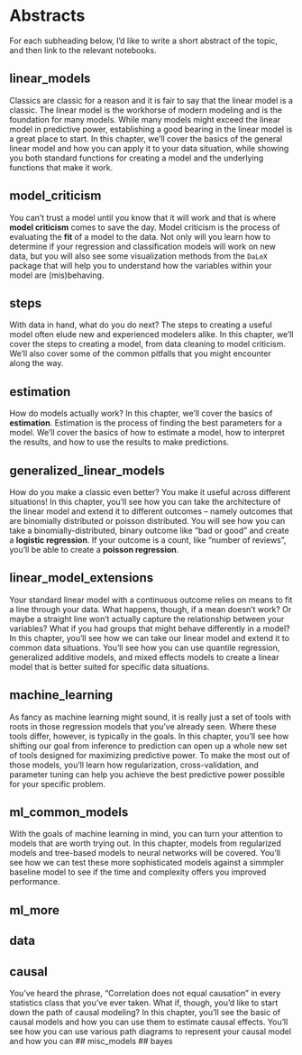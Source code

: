 # Abstracts

For each subheading below, I'd like to write a short abstract of the topic, and then link to the relevant notebooks.

## linear_models

Classics are classic for a reason and it is fair to say that the linear model is a classic. The linear model is the workhorse of modern modeling and is the foundation for many models. While many models might exceed the linear model in predictive power, establishing a good bearing in the linear model is a great place to start. In this chapter, we'll cover the basics of the general linear model and how you can apply it to your data situation, while showing you both standard functions for creating a model and the underlying functions that make it work.

## model_criticism

You can't trust a model until you know that it will work and that is where **model criticism** comes to save the day. Model criticism is the process of evaluating the **fit** of a model to the data. Not only will you learn how to determine if your regression and classification models will work on new data, but you will also see some visualization methods from the `DaLeX` package that will help you to understand how the variables within your model are (mis)behaving.  

## steps

With data in hand, what do you do next? The steps to creating a useful model often elude new and experienced modelers alike. In this chapter, we'll cover the steps to creating a model, from data cleaning to model criticism. We'll also cover some of the common pitfalls that you might encounter along the way.

## estimation

How do models actually work? In this chapter, we'll cover the basics of **estimation**. Estimation is the process of finding the best parameters for a model. We'll cover the basics of how to estimate a model, how to interpret the results, and how to use the results to make predictions.

## generalized_linear_models

How do you make a classic even better? You make it useful across different situations! In this chapter, you'll see how you can take the architecture of the linear model and extend it to different outcomes -- namely outcomes that are binomially distributed or poisson distributed. You will see how you can take a binomially-distributed, binary outcome like "bad or good" and create a **logistic regression**. If your outcome is a count, like "number of reviews", you'll be able to create a **poisson regression**.

## linear_model_extensions

Your standard linear model with a continuous outcome relies on means to fit a line through your data. What happens, though, if a mean doesn't work? Or maybe a straight line won't actually capture the relationship between your variables? What if you had groups that might behave differently in a model? In this chapter, you'll see how we can take our linear model and extend it to common data situations. You'll see how you can use quantile regression, generalized additive models, and mixed effects models to create a linear model that is better suited for specific data situations. 

## machine_learning

As fancy as machine learning might sound, it is really just a set of tools with roots in those regression models that you've already seen. Where these tools differ, however, is typically in the goals. In this chapter, you'll see how shifting our goal from inference to prediction can open up a whole new set of tools designed for maximizing predictive power. To make the most out of those models, you'll learn how regularization, cross-validation, and parameter tuning can help you achieve the best predictive power possible for your specific problem.

## ml_common_models

With the goals of machine learning in mind, you can turn your attention to models that are worth trying out. In this chapter, models from regularized models and tree-based models to neural networks will be covered. You'll see how we can test these more sophisticated models against a simmpler baseline model to see if the time and complexity offers you improved performance.

## ml_more
## data
## causal

You've heard the phrase, "Correlation does not equal causation" in every statistics class that you've ever taken. What if, though, you'd like to start down the path of causal modeling? In this chapter, you'll see the basic of causal models and how you can use them to estimate causal effects. You'll see how you can use various path diagrams to represent your causal model and how you can 
## misc_models
## bayes
